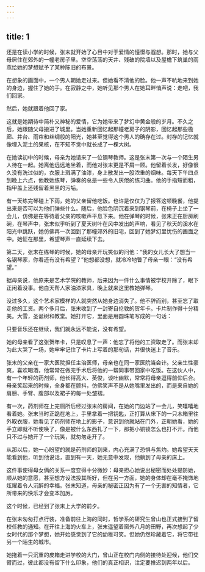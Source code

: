 ```yaml
---
---
---
```

title: 1
---



还是在读小学的时候，张末就开始了心目中对于爱情的憧憬与遐想。那时，她与父母居住在郊外的一幢老房子里。空空荡荡的天井、残破的院墙以及屋檐下筑巢的雨燕给她的梦想赋予了某种陈旧的布景。

在想象的画面中，一个男人朝她走过来。但她看不清他的脸。他一声不吭地来到她的身边，握住了她的手。在寂静之中，她听见那个男人在她耳畔悄声说：走吧，我们回家。

然后，她就跟着他回了家。

这就是她期待中简朴又神秘的爱情，它为她带来了梦幻中黄金般的岁月。不久之后，她跟随父母搬进了城里。当她重新回忆起那幢老房子的阴影，回忆起那些檐廊、井台、雨帘和丝绸般的阳光，她甚至觉得这个男人的确存在过。封存的记忆就像埋入泥土的果核，在不知不觉中就长成了一棵大树。

在她读初中的时候，母亲为她请来了一位钢琴教师。这是张末第一次与一个陌生男人待在一起。她离他远远地坐着，而他对张末更是不屑一顾。他留着长发，好像很久没有洗过似的，衣服上溅满了油漆，身上散发出一股浓重的烟味。每天下午四点到晚上六点，他教她练琴，弹奏的总是一些令人厌倦的练习曲。他的手指短而粗，指甲盖上还残留着黑黑的污垢。

有一天练完琴碰上下雨，她的父亲留他吃饭。也许是仅仅为了报答这顿晚餐，他提出来是否可以为他们弹些什么。随后，他脸色阴沉着来到钢琴前，在椅子上坐了一会儿，仿佛是在等待着父亲的咳嗽声平息下来。他在弹琴的时候，张末正在厨房刷碗，在琴声中，张末似乎听到了夏天树叶在风中发出的声响，看见了秋天的溪水在阳光中跳跃，她仿佛再一次回到了那幢郊外的旧宅，回到了她梦幻里忧伤的画面之中。她怔在那里，希望琴声一直延续下去。

第二天，张末在练琴的时候，她的母亲开玩笑似的问他：“我的女儿长大了想当一名钢琴家，你看还有没有希望？”他想都没想，就冷冷地瞥了母亲一眼：“没有希望。”

据母亲说，他原来是艺术学院的教师，后来因为一件什么事情被学校开除了，眼下正闲着没事。他白天帮人家油漆家具，晚上就来这里教她弹琴。

没过多久，这个艺术家模样的人就突然从她身边消失了。他不辞而别，甚至忘了取走他的工资。两个多月后，张末收到了一封寄自伦敦的贺年卡。卡片制作得十分精美。大雪，圣诞树和教堂。她打开它，里面是用圆珠笔写成的一句话：

只要音乐还在继续，我们就永远不能说，没有希望。

她的母亲看了这张贺年卡，只是叹息了一声：他忘了将他的工资取走了。而张末却为此大哭了一场，她牢牢记住了卡片上写着的那句话，并很快迷上了音乐。

张末的父亲在一家大医院担任主治医师，母亲也在同一家医院当会计。父亲生性豪爽，喜欢喝酒，他常常在做完手术后将他的一帮同事带回家中吃饭。在这伙人中，有一个年轻的药剂师，他长得高大、英俊，谈吐幽默，常常将母亲逗得前仰后合。母亲笑起来的时候，全身都在颤抖，仿佛笑声不是从她嘴里发出的，而是来自她的肩膀、手臂、腹部以及裙子的每一处皱褶。

有一次，药剂师在上完厕所后经过张末的房间，在她的门边站了一会儿，笑嘻嘻地看着她。张末当时正跪在地上，手里拿着一把钥匙，正打算从床下的一只木箱里往外取衣服，她看见了药剂师在地上的影子，意识到他就站在门外，正朝她看，她的手立即就不听使唤了，像是被什么东西扎了一下，那把小铜锁怎么也打不开。而他只不过与她开了一个玩笑，就匆匆走开了。

从那以后，她一心盼望的就是药剂师的到来，内心充满了恐惧与焦灼。她希望天天能看到他，听到他说话，直到有一天，她无意中发现，他躺到了母亲的床上。

这件事使得母女俩的关系一度变得十分微妙：母亲担心她说出秘密而处处提防她，顺从她的意愿，甚至想方设法投其所好，但在另一方面，她的身体却在毫不掩饰地炫耀着令人沉醉的幸福。张末知道，母亲的秘密正因为有了一个无害的知情者，它所带来的快乐才会变本加厉。

这个时候，已经到了张末上大学的前夕。

在张末匆匆打点行装，准备前往上海的同时，哲学系的研究生曾山也正式接到了留校任教的通知。在开往上海的火车上，张末遥望着窗外八月的田野，再次想起了少女时代的那个梦想，她开始感觉到了它的幼稚可笑。但她仍然珍藏着它，将它带往另一个陌生的城市。

她拖着一只沉重的皮箱走进学校的大门，曾山正在校门内侧的接待处迎候，他们交臂而过，彼此都没有留下什么印象，他们的真正相识，注定要推迟到两年以后。